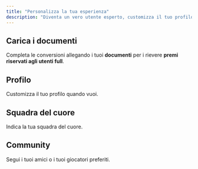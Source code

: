 ```yaml
---
title: "Personalizza la tua esperienza"
description: "Diventa un vero utente esperto, customizza il tuo profilo e scegli le tue preferenze"
---
```


## Carica i documenti

Completa le conversioni allegando i tuoi **documenti** per i rievere **premi riservati agli utenti full**.

## Profilo

Customizza il tuo profilo quando vuoi.

## Squadra del cuore

Indica la tua squadra del cuore.

## Community

Segui i tuoi amici o i tuoi giocatori preferiti.